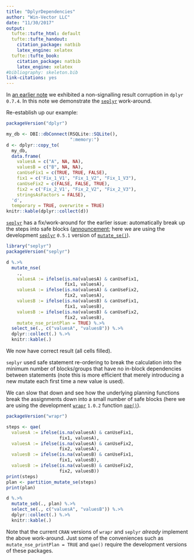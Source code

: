 ```yaml
---
title: "DplyrDependencies"
author: "Win-Vector LLC"
date: "11/30/2017"
output:
  tufte::tufte_html: default
  tufte::tufte_handout:
    citation_package: natbib
    latex_engine: xelatex
  tufte::tufte_book:
    citation_package: natbib
    latex_engine: xelatex
#bibliography: skeleton.bib
link-citations: yes
---
```


In [an earlier note](https://github.com/WinVector/Examples/blob/master/dplyr/Dependencies.md) we exhibited a non-signalling result corruption in `dplyr` `0.7.4`. In this note we
demonstrate the [`seplyr`](https://winvector.github.io/seplyr/) work-around.

Re-establish up our example:

```r
packageVersion("dplyr")

my_db <- DBI::dbConnect(RSQLite::SQLite(),
                        ":memory:")
d <- dplyr::copy_to(
  my_db, 
  data.frame(
    valuesA = c("A", NA, NA),
    valuesB = c("B", NA, NA),
    canUseFix1 = c(TRUE, TRUE, FALSE),
    fix1 = c('Fix_1_V1', "Fix_1_V2", "Fix_1_V3"),
    canUseFix2 = c(FALSE, FALSE, TRUE),
    fix2 = c('Fix_2_V1', "Fix_2_V2", "Fix_2_V3"),
    stringsAsFactors = FALSE),
  'd', 
  temporary = TRUE, overwrite = TRUE)
knitr::kable(dplyr::collect(d))
```

[`seplyr`](https://winvector.github.io/seplyr/) has a fix/work-around for the earlier issue: automatically break up the steps into safe blocks ([announcement](http://www.win-vector.com/blog/2017/11/win-vector-llc-announces-new-big-data-in-r-tools/); here we are using the development [`seplyr`](https://winvector.github.io/seplyr/) `0.5.1` version of [`mutate_se()`](https://winvector.github.io/seplyr/reference/mutate_se.html)).

```r
library("seplyr")
packageVersion("seplyr")

d %.>% 
  mutate_nse(
    ., 
    valuesA := ifelse(is.na(valuesA) & canUseFix1, 
                      fix1, valuesA),
    valuesA := ifelse(is.na(valuesA) & canUseFix2, 
                      fix2, valuesA),
    valuesB := ifelse(is.na(valuesB) & canUseFix1, 
                      fix1, valuesB),
    valuesB := ifelse(is.na(valuesB) & canUseFix2, 
                      fix2, valuesB),
    mutate_nse_printPlan = TRUE) %.>% 
  select_se(., c("valuesA", "valuesB")) %.>% 
  dplyr::collect(.) %.>% 
  knitr::kable(.)
```

We now have correct result (all cells filled).

`seplyr` used safe statement re-ordering to break the calculation into the minimum
number of blocks/groups that have no in-block dependencies between statements (note
this is more efficient that merely introducing a new mutate each first time a new
value is used).

We can slow that down and see how the underlying planning
functions break the assignments down into a small
number of safe blocks (here we are using the development [`wrapr`](https://winvector.github.io/wrapr/) `1.0.2` function
[`qae()`](https://winvector.github.io/wrapr/reference/qae.html)).

```r
packageVersion("wrapr")

steps <- qae(
  valuesA := ifelse(is.na(valuesA) & canUseFix1, 
                    fix1, valuesA),
  valuesA := ifelse(is.na(valuesA) & canUseFix2, 
                    fix2, valuesA),
  valuesB := ifelse(is.na(valuesB) & canUseFix1, 
                    fix1, valuesB),
  valuesB := ifelse(is.na(valuesB) & canUseFix2, 
                    fix2, valuesB))
print(steps)
plan <- partition_mutate_se(steps)
print(plan)

d %.>% 
  mutate_seb(., plan) %.>% 
  select_se(., c("valuesA", "valuesB")) %.>% 
  dplyr::collect(.) %.>% 
  knitr::kable(.)
```

Note that the current `CRAN` versions of `wrapr` and `seplyr` *already*
implement the above work-around.  Just some of the conveniences such
as `mutate_nse_printPlan = TRUE` and `qae()` require the development versions
of these packages.

